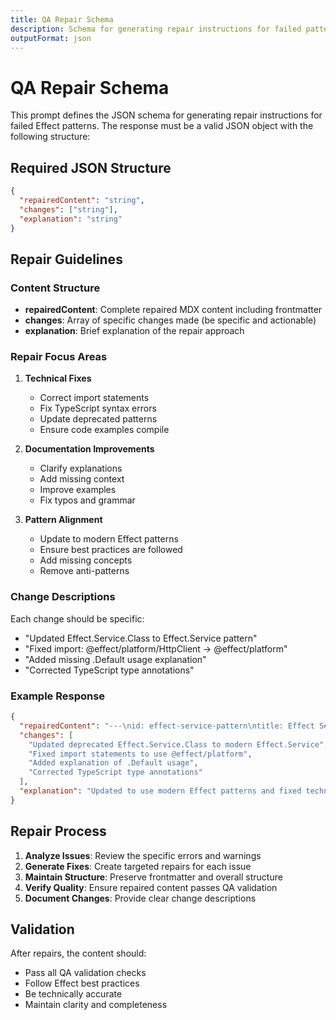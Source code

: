 ```yaml
---
title: QA Repair Schema
description: Schema for generating repair instructions for failed patterns
outputFormat: json
---
```


# QA Repair Schema

This prompt defines the JSON schema for generating repair instructions for failed Effect patterns. The response must be a valid JSON object with the following structure:

## Required JSON Structure

```json
{
  "repairedContent": "string",
  "changes": ["string"],
  "explanation": "string"
}
```

## Repair Guidelines

### Content Structure
- **repairedContent**: Complete repaired MDX content including frontmatter
- **changes**: Array of specific changes made (be specific and actionable)
- **explanation**: Brief explanation of the repair approach

### Repair Focus Areas

1. **Technical Fixes**
   - Correct import statements
   - Fix TypeScript syntax errors
   - Update deprecated patterns
   - Ensure code examples compile

2. **Documentation Improvements**
   - Clarify explanations
   - Add missing context
   - Improve examples
   - Fix typos and grammar

3. **Pattern Alignment**
   - Update to modern Effect patterns
   - Ensure best practices are followed
   - Add missing concepts
   - Remove anti-patterns

### Change Descriptions

Each change should be specific:
- "Updated Effect.Service.Class to Effect.Service pattern"
- "Fixed import: @effect/platform/HttpClient → @effect/platform"
- "Added missing .Default usage explanation"
- "Corrected TypeScript type annotations"

### Example Response

```json
{
  "repairedContent": "---\nid: effect-service-pattern\ntitle: Effect Service Pattern\nskillLevel: intermediate\n---\n\n# Effect Service Pattern\n\n...repaired content...",
  "changes": [
    "Updated deprecated Effect.Service.Class to modern Effect.Service",
    "Fixed import statements to use @effect/platform",
    "Added explanation of .Default usage",
    "Corrected TypeScript type annotations"
  ],
  "explanation": "Updated to use modern Effect patterns and fixed technical issues"
}
```

## Repair Process

1. **Analyze Issues**: Review the specific errors and warnings
2. **Generate Fixes**: Create targeted repairs for each issue
3. **Maintain Structure**: Preserve frontmatter and overall structure
4. **Verify Quality**: Ensure repaired content passes QA validation
5. **Document Changes**: Provide clear change descriptions

## Validation

After repairs, the content should:
- Pass all QA validation checks
- Follow Effect best practices
- Be technically accurate
- Maintain clarity and completeness

